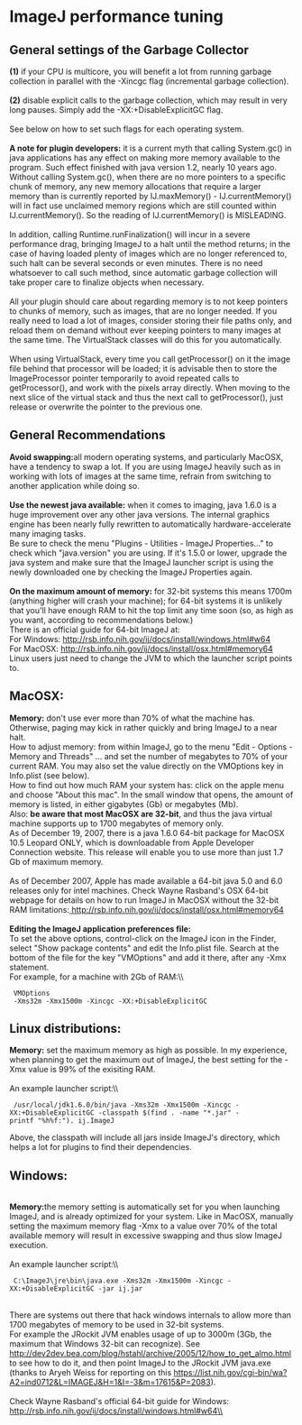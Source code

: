= ImageJ performance tuning =

== General settings of the Garbage Collector ==

'''(1)''' if your CPU is multicore, you will benefit a lot from running garbage collection in parallel with the -Xincgc flag (incremental garbage collection).<br /><br />'''(2)''' disable explicit calls to the garbage collection, which may result in very long pauses. Simply add the -XX:+DisableExplicitGC flag.<br /><br />See below on how to set such flags for each operating system.<br /><br />'''A note for plugin developers:''' it is a current myth that calling System.gc() in java applications has any effect on making more memory available to the program. Such effect finished with java version 1.2, nearly 10 years ago. Without calling System.gc(), when there are no more pointers to a specific chunk of memory, any new memory allocations that require a larger memory than is currently reported by IJ.maxMemory() - IJ.currentMemory() will in fact use unclaimed memory regions which are still counted within IJ.currentMemory(). So the reading of IJ.currentMemory() is MISLEADING.<br /><br />In addition, calling Runtime.runFinalization() will incur in a severe performance drag, bringing ImageJ to a halt until the method returns; in the case of having loaded plenty of images which are no longer referenced to, such halt can be several seconds or even minutes. There is no need whatsoever to call such method, since automatic garbage collection will take proper care to finalize objects when necessary.<br /><br />All your plugin should care about regarding memory is to not keep pointers to chunks of memory, such as images, that are no longer needed. If you really need to load a lot of images, consider storing their file paths only, and reload them on demand without ever keeping pointers to many images at the same time. The VirtualStack classes will do this for you automatically.<br /><br />When using VirtualStack, every time you call getProcessor() on it the image file behind that processor will be loaded; it is advisable then to store the ImageProcessor pointer temporarily to avoid repeated calls to getProcessor(), and work with the pixels array directly. When moving to the next slice of the virtual stack and thus the next call to getProcessor(), just release or overwrite the pointer to the previous one.<br />

== General Recommendations ==

'''Avoid swapping: '''all modern operating systems, and particularly MacOSX, have a tendency to swap a lot. If you are using ImageJ heavily such as in working with lots of images at the same time, refrain from switching to another application while doing so.<br /><br />'''Use the newest java available:''' when it comes to imaging, java 1.6.0 is a huge improvement over any other java versions. The internal graphics engine has been nearly fully rewritten to automatically hardware-accelerate many imaging tasks.<br />Be sure to check the menu "Plugins - Utilities - ImageJ Properties..." to check which "java.version" you are using. If it's 1.5.0 or lower, upgrade the java system and make sure that the ImageJ launcher script is using the newly downloaded one by checking the ImageJ Properties again.<br /><br />'''On the maximum amount of memory:''' for 32-bit systems this means 1700m (anything higher will crash your machine); for 64-bit systems it is unlikely that you'll have enough RAM to hit the top limit any time soon (so, as high as you want, according to recommendations below.)<br />There is an official guide for 64-bit ImageJ at:<br />For Windows: http://rsb.info.nih.gov/ij/docs/install/windows.html#w64<br />For MacOSX: http://rsb.info.nih.gov/ij/docs/install/osx.html#memory64<br />Linux users just need to change the JVM to which the launcher script points to.<br />

== MacOSX: ==

'''Memory:''' don't use ever more than 70% of what the machine has. Otherwise, paging may kick in rather quickly and bring ImageJ to a near halt.<br /> How to adjust memory: from within ImageJ, go to the menu "Edit - Options - Memory and Threads" ... and set the number of megabytes to 70% of your current RAM. You may also set the value directly on the VMOptions key in Info.plist (see below).<br /> How to find out how much RAM your system has: click on the apple menu and choose "About this mac". In the small window that opens, the amount of memory is listed, in either gigabytes (Gb) or megabytes (Mb).<br /> Also: '''be aware that most MacOSX are 32-bit''', and thus the java virtual machine supports up to 1700 megabytes of memory only.<br /> As of December 19, 2007, there is a java 1.6.0 64-bit package for MacOSX 10.5 Leopard ONLY, which is downloadable from Apple Developer Connection website. This release will enable you to use more than just 1.7 Gb of maximum memory.<br /><br /> As of December 2007, Apple has made available a 64-bit java 5.0 and 6.0 releases only for intel machines. Check Wayne Rasband's OSX 64-bit webpage for details on how to run ImageJ in MacOSX without the 32-bit RAM limitations:[[http://rsb.info.nih.gov/ij/docs/install/osx.html#memory64| http://rsb.info.nih.gov/ij/docs/install/osx.html#memory64]]<br /><br />'''Editing the ImageJ application preferences file:'''<br /> To set the above options, control-click on the ImageJ icon in the Finder, select "Show package contents" and edit the Info.plist file. Search at the bottom of the file for the key "VMOptions" and add it there, after any -Xmx statement.<br /> For example, for a machine with 2Gb of RAM:\\

  <key>VMOptions</key>
  <string>-Xms32m -Xmx1500m -Xincgc -XX:+DisableExplicitGC</string>

== Linux distributions: ==

'''Memory:''' set the maximum memory as high as possible. In my experience, when planning to get the maximum out of ImageJ, the best setting for the -Xmx value is 99% of the exisiting RAM.<br /><br />An example launcher script:\\

  /usr/local/jdk1.6.0/bin/java -Xms32m -Xmx1500m -Xincgc -XX:+DisableExplicitGC -classpath $(find . -name "*.jar" -printf "%h%f:"). ij.ImageJ

Above, the classpath will include all jars inside ImageJ's directory, which helps a lot for plugins to find their dependencies.

== Windows: ==

<br />'''Memory: '''the memory setting is automatically set for you when launching ImageJ, and is already optimized for your system. Like in MacOSX, manually setting the maximum memory flag -Xmx to a value over 70% of the total available memory will result in excessive swapping and thus slow ImageJ execution.<br /><br />An example launcher script:\\

  C:\ImageJ\jre\bin\java.exe -Xms32m -Xmx1500m -Xincgc -XX:+DisableExplicitGC -jar ij.jar

<br />There are systems out there that hack windows internals to allow more than 1700 megabytes of memory to be used in 32-bit systems.<br />For example the JRockit JVM enables usage of up to 3000m (3Gb, the maximum that Windows 32-bit can recognize). See http://dev2dev.bea.com/blog/hstahl/archive/2005/12/how_to_get_almo.html to see how to do it, and then point ImageJ to the JRockit JVM java.exe<br />(thanks to Aryeh Weiss for reporting on this https://list.nih.gov/cgi-bin/wa?A2=ind0712&amp;L=IMAGEJ&amp;H=1&amp;I=-3&amp;m=17615&amp;P=2083).<br /><br />Check Wayne Rasband's official 64-bit guide for Windows: http://rsb.info.nih.gov/ij/docs/install/windows.html#w64\\
